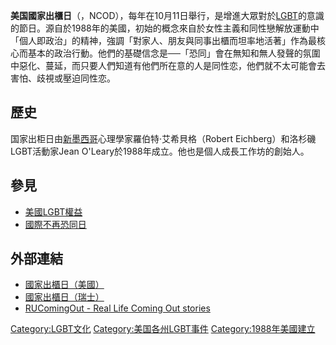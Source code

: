'''美国國家出櫃日'''（{{lang-en|National Coming Out Day}}，NCOD），每年在10月11日舉行，是增進大眾對於[[LGBT|LGBT]]的意識的節日。源自於1988年的美國，初始的概念來自於女性主義和同性戀解放運動中「個人即政治」的精神，強調「對家人、朋友與同事出櫃而坦率地活著」作為最核心而基本的政治行動。他們的基礎信念是──「恐同」會在無知和無人發聲的氛圍中惡化、蔓延，而只要人們知道有他們所在意的人是同性恋，他們就不太可能會去害怕、歧視或壓迫同性恋。

==歷史==
国家出柜日由[[新墨西哥|新墨西哥]]心理學家羅伯特·艾希貝格（Robert Eichberg）和洛杉磯LGBT活動家Jean O'Leary於1988年成立。他也是個人成長工作坊的創始人。

==參見==
*[[美國LGBT權益|美國LGBT權益]]
*[[國際不再恐同日|國際不再恐同日]]

==外部連結==
* [https://web.archive.org/web/20110924071022/http://www.hrc.org/ncod/ 國家出櫃日（美國）]
* [http://www.comingoutday.ch 國家出櫃日（瑞士）]
* [https://web.archive.org/web/20191110061157/https://www.rucomingout.com/ RUComingOut - Real Life Coming Out stories]

{{模板:LGBT}}
[[Category:LGBT文化|Category:LGBT文化]]
[[Category:美国各州LGBT事件|Category:美国各州LGBT事件]]
[[Category:1988年美國建立|Category:1988年美國建立]]